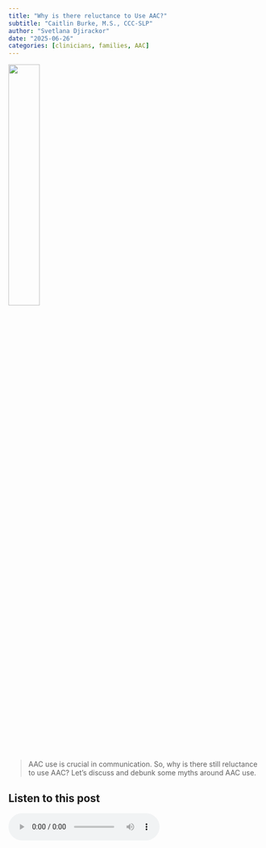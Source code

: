 ```yaml
---
title: "Why is there reluctance to Use AAC?"
subtitle: "Caitlin Burke, M.S., CCC-SLP"
author: "Svetlana Djirackor"
date: "2025-06-26"
categories: [clinicians, families, AAC]
---
```


![](../figures/reluctance.png){width=35% fig-align="center"}

>
AAC use is crucial in communication. So, why is there still reluctance to use AAC? Let’s discuss and debunk some myths around AAC use.

## Listen to this post

<audio controls>
  <source src="../../audio/aac/reluctance_aac_mod.mp3" type="audio/mpeg">
  Your browser does not support the audio element.
</audio>

## Myth 1

### If my child uses AAC, they won’t be motivated to talk with their mouth
**Actually:** AAC does NOT prevent a child from developing spoken language. Spoken language is the most efficient way to communicate. If a child can use spoken language, they will. According to research, access to AAC supports a child’s spoken language development (Millar, Light and Schlosser 2006). 

## Myth 2
### Once my child has a speech-generating device, they will immediately be able to communicate all their thoughts and repair communication breakdowns
**Actually:** Learning to use a robust language system on a speech-generating device is like learning a new language. It takes time and effort to learn the location of all the messages.

## Myth 3
### Children have to be “ready” for robust AAC systems
**Actually:** Children should not need to prove that they are ready and worthy to use robust AAC systems. There are no prerequisite skills needed for AAC. We don’t require babies to prove that they are ready to develop spoken language – so we don’t require minimally, unreliably, or non-speaking individuals  to prove that they are ready for robust AAC systems

With these myths now debunked, let's dive into scenarios where we see a [power imbalance in communication between speaking individuals and AAC users](pwr_imbalance.qmd)